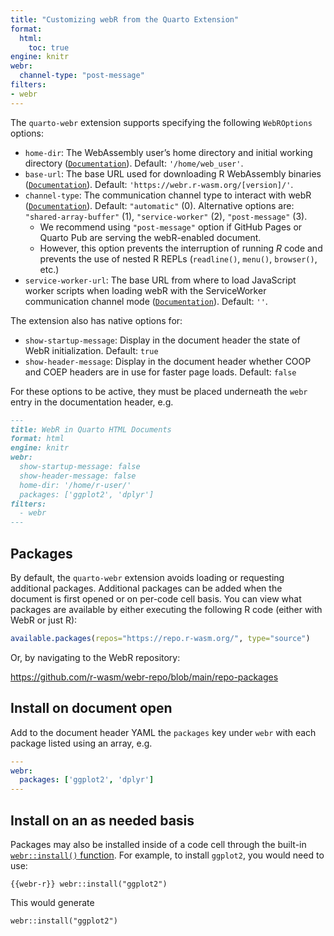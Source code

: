```yaml
---
title: "Customizing webR from the Quarto Extension"
format: 
  html:
    toc: true
engine: knitr
webr:
  channel-type: "post-message"
filters:
- webr
---
```


The `quarto-webr` extension supports specifying the following `WebROptions` options:

- `home-dir`: The WebAssembly user’s home directory and initial working directory ([`Documentation`](https://docs.r-wasm.org/webr/latest/api/js/interfaces/WebR.WebROptions.html#homedir)). Default: `'/home/web_user'`.
- `base-url`: The base URL used for downloading R WebAssembly binaries ([`Documentation`](https://docs.r-wasm.org/webr/latest/api/js/interfaces/WebR.WebROptions.html#baseurl)). Default: `'https://webr.r-wasm.org/[version]/'`.
- `channel-type`: The communication channel type to interact with webR ([`Documentation`](https://docs.r-wasm.org/webr/latest/api/js/interfaces/WebR.WebROptions.html#channeltype)). Default: `"automatic"` (0). Alternative options are: `"shared-array-buffer"` (1), `"service-worker"` (2), `"post-message"` (3).
   - We recommend using `"post-message"` option if GitHub Pages or Quarto Pub are serving the webR-enabled document.
   - However, this option prevents the interruption of running _R_ code and prevents the use of nested R REPLs (`readline()`, `menu()`, `browser()`, etc.) 
- `service-worker-url`: The base URL from where to load JavaScript worker scripts when loading webR with the ServiceWorker communication channel mode ([`Documentation`](https://docs.r-wasm.org/webr/latest/api/js/interfaces/WebR.WebROptions.html#serviceworkerurl)). Default: `''`.

The extension also has native options for:

- `show-startup-message`: Display in the document header the state of WebR initialization. Default: `true`
- `show-header-message`: Display in the document header whether COOP and COEP headers are in use for faster page loads. Default: `false`

For these options to be active, they must be placed underneath the `webr` entry in the documentation header, e.g.

```markdown
---
title: WebR in Quarto HTML Documents
format: html
engine: knitr
webr: 
  show-startup-message: false
  show-header-message: false
  home-dir: '/home/r-user/'
  packages: ['ggplot2', 'dplyr']
filters:
  - webr
---
```

## Packages

By default, the `quarto-webr` extension avoids loading or requesting additional packages. Additional packages can be added 
when the document is first opened or on per-code cell basis. You can view what packages are available by either executing 
the following R code (either with WebR or just R):

```r
available.packages(repos="https://repo.r-wasm.org/", type="source")
```

Or, by navigating to the WebR repository:

<https://github.com/r-wasm/webr-repo/blob/main/repo-packages>


## Install on document open

Add to the document header YAML the `packages` key under `webr` with each package listed using an array, e.g. 

```yaml
---
webr:
  packages: ['ggplot2', 'dplyr']
---
```

## Install on an as needed basis

Packages may also be installed inside of a code cell through the built-in [`webr::install()` function](https://docs.r-wasm.org/webr/latest/packages.html#example-installing-the-matrix-package). For example, to install `ggplot2`, you would need to use: 

```{{webr-r}}
webr::install("ggplot2")
```

This would generate

```webr-r
webr::install("ggplot2")
```
